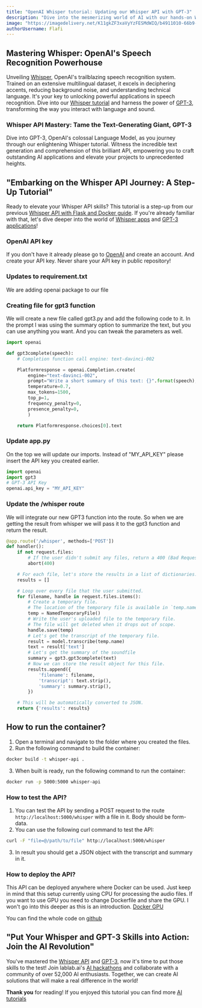 ```yaml
---
title: "OpenAI Whisper tutorial: Updating our Whisper API with GPT-3"
description: "Dive into the mesmerizing world of AI with our hands-on Whisper API tutorial. Unleash the power of GPT-3 and transform your Flask Whisper API. Learn, create, and innovate with AI!"
image: "https://imagedelivery.net/K11gkZF3xaVyYzFESMdWIQ/b4911010-66b9-4bef-54f0-cef0d4413000/full"
authorUsername: Flafi
---
```


## Mastering Whisper: OpenAI's Speech Recognition Powerhouse

Unveiling [Whisper](https://lablab.ai/tech/openai/whisper), OpenAI's trailblazing speech recognition system. Trained on an extensive multilingual dataset, it excels in deciphering accents, reducing background noise, and understanding technical language. It's your key to unlocking powerful applications in speech recognition. Dive into our [Whisper tutorial](https://lablab.ai/t/tech/openai/whisper) and harness the power of [GPT-3](https://lablab.ai/tech/openai/gpt3), transforming the way you interact with language and sound.

### Whisper API Mastery: Tame the Text-Generating Giant, GPT-3

Dive into GPT-3, OpenAI's colossal Language Model, as you journey through our enlightening Whisper tutorial. Witness the incredible text generation and comprehension of this brilliant API, empowering you to craft outstanding AI applications and elevate your projects to unprecedented heights.

## "Embarking on the Whisper API Journey: A Step-Up Tutorial"

Ready to elevate your Whisper API skills? This tutorial is a step-up from our previous [Whisper API with Flask and Docker guide](https://lablab.ai/t/whisper-api-flask-docker). If you're already familiar with that, let's dive deeper into the world of [Whisper apps](https://lablab.ai/apps/tech/openai/whisper) and [GPT-3 applications](https://lablab.ai/apps/tech/openai/gpt3)!

### OpenAI API key

If you don't have it already please go to [OpenAI](https://openai.com/api/) and create an account. And create your API key.
Never share your API key in public repository!

### Updates to requirement.txt

We are adding openai package to our file

### Creating file for gpt3 function

We will create a new file called gpt3.py and add the following code to it. In the prompt I was using the summary option to summarize the text,
 but you can use anything you want. And you can tweak the parameters as well.

```python
import openai

def gpt3complete(speech):
    # Completion function call engine: text-davinci-002

    Platformresponse = openai.Completion.create(
        engine="text-davinci-002",
        prompt="Write a short summary of this text: {}".format(speech),
        temperature=0.7,
        max_tokens=1500,
        top_p=1,
        frequency_penalty=0,
        presence_penalty=0,
        )

    return Platformresponse.choices[0].text

```

### Update app.py

On the top we will update our imports. Instead of "MY_API_KEY" please insert the API key you created earlier.

```python
import openai
import gpt3
# GPT-3 API Key
openai.api_key = "MY_API_KEY"
```

### Update the /whisper route
We will integrate our new GPT3 function into the route. So when we are getting the result from whisper we will pass it to the gpt3 function and return the result.

```python
@app.route('/whisper', methods=['POST'])
def handler():
    if not request.files:
        # If the user didn't submit any files, return a 400 (Bad Request) error.
        abort(400)

    # For each file, let's store the results in a list of dictionaries.
    results = []

    # Loop over every file that the user submitted.
    for filename, handle in request.files.items():
        # Create a temporary file.
        # The location of the temporary file is available in `temp.name`.
        temp = NamedTemporaryFile()
        # Write the user's uploaded file to the temporary file.
        # The file will get deleted when it drops out of scope.
        handle.save(temp)
        # Let's get the transcript of the temporary file.
        result = model.transcribe(temp.name)
        text = result['text']
        # Let's get the summary of the soundfile
        summary = gpt3.gpt3complete(text)
        # Now we can store the result object for this file.
        results.append({
            'filename': filename,
            'transcript': text.strip(),
            'summary': summary.strip(),
        })

    # This will be automatically converted to JSON.
    return {'results': results}
```


## How to run the container?
1. Open a terminal and navigate to the folder where you created the files.
2. Run the following command to build the container:

```bash
docker build -t whisper-api .
```
3. When built is ready, run the following command to run the container:

```bash
docker run -p 5000:5000 whisper-api
```

### How to test the API?
1. You can test the API by sending a POST request to the route `http://localhost:5000/whisper` with a file in it. Body should be form-data.
2. You can use the following curl command to test the API:

```bash
curl -F "file=@/path/to/file" http://localhost:5000/whisper
```
3. In result you should get a JSON object with the transcript and summary in it.

### How to deploy the API?
This API can be deployed anywhere where Docker can be used. Just keep in mind that this setup currently using CPU for processing the audio files.
If you want to use GPU you need to change Dockerfile and share the GPU. I won't go into this deeper as this is an introduction.
[Docker GPU](https://docs.docker.com/config/containers/resource_constraints/)

You can find the whole code on [github](https://github.com/lablab-ai/whisper-api-flask/tree/gpt3-summarizer)

## "Put Your Whisper and GPT-3 Skills into Action: Join the AI Revolution"

You've mastered the [Whisper API](https://lablab.ai/tech/openai/whisper) and [GPT-3](https://lablab.ai/tech/openai/gpt3), now it's time to put those skills to the test! Join lablab.ai's [AI hackathons](https://lablab.ai/event) and collaborate with a community of over 52,000 AI enthusiasts. Together, we can create AI solutions that will make a real difference in the world!

**Thank you** for reading! If you enjoyed this tutorial you can find more [AI tutorials](https://lablab.ai/t/)
